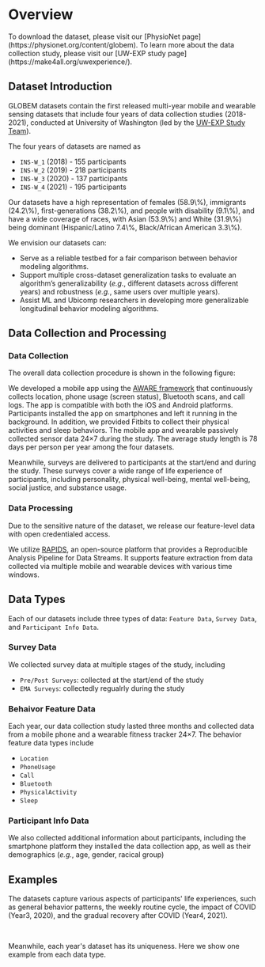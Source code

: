 
# Overview

<Callout emoji="✅">
To download the dataset, please visit our [PhysioNet page](https://physionet.org/content/globem).
</Callout>

<Callout emoji="💡">
To learn more about the data collection study, please visit our [UW-EXP study page](https://make4all.org/uwexperience/).
</Callout>

## Dataset Introduction

GLOBEM datasets contain the first released multi-year mobile and wearable sensing datasets that include four years of data collection studies (2018-2021), 
conducted at University of Washington (led by the [UW-EXP Study Team](/team)).

The four years of datasets are named as
- `INS-W_1` (2018) - 155 participants
- `INS-W_2` (2019) - 218 participants
- `INS-W_3` (2020) - 137 participants
- `INS-W_4` (2021) - 195 participants

<Callout emoji="💡">
Our datasets have a high representation of females (58.9\%), immigrants (24.2\%), 
first-generations (38.2\%), and people with disability (9.1\%), and have a wide coverage of races,
 with Asian (53.9\%) and White (31.9\%) being dominant (Hispanic/Latino 7.4\%, Black/African American 3.3\%).
</Callout>

We envision our datasets can:
- Serve as a reliable testbed for a fair comparison between behavior modeling algorithms.
- Support multiple cross-dataset generalization tasks to evaluate an algorithm’s generalizability (*e.g.*, different datasets across different years) and robustness (*e.g.*, same users over multiple years).
- Assist ML and Ubicomp researchers in developing more generalizable longitudinal behavior modeling algorithms.

## Data Collection and Processing

### Data Collection

The overall data collection procedure is shown in the following figure:
<br/>
<FullWidthImage
  src = "/images/data_collection.png"
  alt = "Overview of the data collection studies"
/>

We developed a mobile app using the [AWARE framework](https://awareframework.com/) that continuously collects location, phone usage (screen status), Bluetooth scans, and call logs. 
The app is compatible with both the iOS and Android platforms. 
Participants installed the app on smartphones and left it running in the background.
In addition, we provided Fitbits to collect their physical activities and sleep behaviors. 
The mobile app and wearable passively collected sensor data 24$\times$7 during the study.
The average study length is 78 days per person per year among the four datasets.

Meanwhile, surveys are delivered to participants at the start/end and during the study.
These surveys cover a wide range of life experience of participants, including personality, physical well-being, mental well-being, social justice, and substance usage.

### Data Processing

Due to the sensitive nature of the dataset, we release our feature-level data with open credentialed access.

We utilize [RAPIDS](https://www.rapids.science/1.6/), an open-source platform that provides a Reproducible Analysis Pipeline for Data Streams.
It supports feature extraction from data collected via multiple mobile and wearable devices with various time windows.


## Data Types

Each of our datasets include three types of data: `Feature Data`, `Survey Data`, and `Participant Info Data`.

### Survey Data

We collected survey data at multiple stages of the study, including 
- `Pre/Post Surveys`: collected at the start/end of the study
- `EMA Surveys`: collectedly regualrly during the study

### Behaivor Feature Data

Each year, our data collection study lasted three months and collected data from a mobile phone and a wearable fitness tracker 24×7. 
The behavior feature data types include
- `Location`
- `PhoneUsage`
- `Call`
- `Bluetooth`
- `PhysicalActivity`
- `Sleep`

### Participant Info Data

We also collected additional information about participants, including the smartphone platform they installed the data collection app, 
as well as their demographics (*e.g.*, age, gender, racical group)

## Examples

The datasets capture various aspects of participants' life experiences, such as general behavior patterns, the weekly routine cycle, the impact of COVID (Year3, 2020), and the gradual recovery after COVID (Year4, 2021).

<br/>
<FullWidthImage
  src = "/images/timeseries_examples.png"
  alt = "Timeseries data examples"
/>

Meanwhile, each year's dataset has its uniqueness. Here we show one example from each data type.

<br/>
<FullWidthImage
  src = "/images/distribution_examples.png"
  alt = "Distribution examples"
/>



